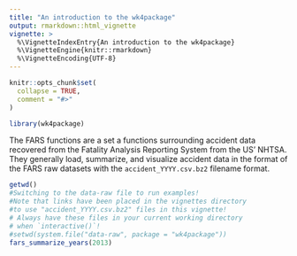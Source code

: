 ```yaml
---
title: "An introduction to the wk4package"
output: rmarkdown::html_vignette
vignette: >
  %\VignetteIndexEntry{An introduction to the wk4package}
  %\VignetteEngine{knitr::rmarkdown}
  %\VignetteEncoding{UTF-8}
---
```


```r
knitr::opts_chunk$set(
  collapse = TRUE,
  comment = "#>"
)
```

```r
library(wk4package)
```

The FARS functions are a set a functions surrounding accident data recovered from the Fatality Analysis Reporting System from the US' NHTSA. They generally load, summarize, and visualize accident data in the format of the FARS raw datasets with the `accident_YYYY.csv.bz2` filename format. 

```r
getwd()
#Switching to the data-raw file to run examples!
#Note that links have been placed in the vignettes directory
#to use "accident_YYYY.csv.bz2" files in this vignette!
# Always have these files in your current working directory
# when `interactive()`!
#setwd(system.file("data-raw", package = "wk4package"))
fars_summarize_years(2013)
```


